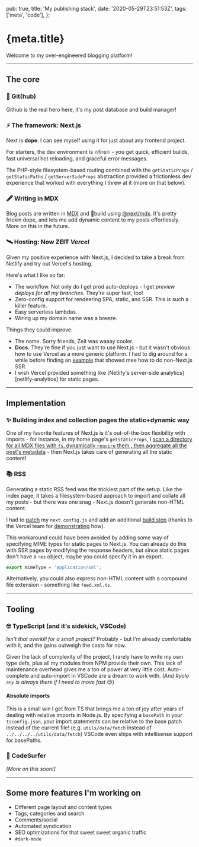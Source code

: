   pub: true,
  title: 'My publishing stack',
  date: '2020-05-29T23:51:53Z',
  tags: ['meta', 'code'],
};

<h1>{meta.title}</h1>

Welcome to my over-engineered blogging platform!

---

## The core

### 🐙 Git(hub)

Github is the real hero here, it's my post database and build manager!

### ⚡️ The framework: Next.js

Next is **dope**. I can see myself using it for just about any frontend project.

For starters, the dev environment is 🔥fire🔥 - you get quick, efficient builds, fast universal hot reloading, and graceful error messages.

The PHP-style filesystem-based routing combined with the `getStaticProps` / `getStaticPaths` / `getServerSideProps` abstraction provided a frictionless dev experience that worked with everything I threw at it (more on that below).

### 🖋 Writing in MDX

Blog posts are written in [MDX][mdx] and 🚀build using [@next/mdx][next-mdx]. It's pretty frickin dope, and lets me add dynamic content to my posts effortlessly. More on this in the future.

### 🛰 Hosting: ~~Now~~ ~~ZEIT~~ _Vercel_

Given my positive experience with Next.js, I decided to take a break from Netlify and try out Vercel's hosting.

Here's what I like so far:

- The workflow. Not only do I get prod auto-deploys - I get _preview deploys for all my branches_. They're super fast, too!
- Zero-config support for rendeering SPA, static, and SSR. This is such a killer feature.
- Easy serverless lambdas.
- Wiring up my domain name was a breeze.

Things they could improve:

- The name. Sorry friends, Zeit was waaay cooler.
- **Docs.** They're fine if you just want to use Next.js - but it wasn't obvious how to use Vercel as a more generic platform. I had to dig around for a while before finding an [example][vercel-svelte] that showed mee how to do non-Next.js SSR.
- I wish Vercel provided something like [Netlify's server-side analytics][netlify-analytice] for static pages.

---

## Implementation

### ✨ Building index and collection pages the static+dynamic way

One of my favorite features of Next.js is it's out-of-the-box flexibility with imports - for instance, in my home page's `getStaticProps`, I [scan a directory for all MDX files with `fs`, dynamically `require` them , then aggregate all the post's metadata][magic-imports] - then Next.js takes care of generating all the static content!

### 📚 RSS

Generating a static RSS feed was the trickiest part of the setup. Like the index page, it takes a filesystem-based approach to import and collate all my posts - but there was one snag - Next.js doesn't generate non-HTML content.

I had to [patch][rss-config] my `next.config.js` and add an additional [build step][build-rss] (thanks to the Vercel team for [demonstrating][vercel-rss-config] how).

This workaround could have been avoided by adding some way of specifying MIME types for static pages to Next.js. You can already do this with SSR pages by modifying the response headers, but since static pages don't have a `res` object, maybe you could specify it in an export.

```ts
export mimeType = 'application/xml';
```

Alternatively, you could also express non-HTML content with a compound file extension - something like `feed.xml.ts`.

---

## Tooling

### 🤓 TypeScript (and it's sidekick, VSCode)

_Isn't that overkill for a small project?_  Probably - but I'm already comfortable with it, and the gains outweigh the costs for now.

Given the lack of complexity of the project, I rarely have to write my own type defs, plus all my modules from NPM provide their own. This lack of maintenance overhead gives me a ton of power at very little cost. Auto-complete and auto-import in VSCode are a dream to work with. (_And #yolo `any` is always there if I need to move fast_ 😉)

#### Absolute imports

This is a small win I get from TS that brings me a ton of joy after years of dealing with relative imports in Node.js. By specifying a `basePath` in your `tsconfig.json`, your import statements can be relative to the base patch instead of the current file! (e.g. `utils/data/fetch` instead of `../../../../utils/data/fetch`) VSCode even ships with intellisense support for basePaths.

### 🌊 CodeSurfer

_[More on this soon!]_

<!-- #### react-live -->

---

## Some more features I'm working on

- Different page layout and content types
- Tags, categories and search
- Comments/social
- Automated syndication
- SEO optimizations for that sweet sweet organic traffic
- `#dark-mode`

[mdx]: https://mdxjs.com/
[next-mdx]: https://github.com/vercel/next.js/tree/master/packages/next-mdx
[vercel-svelte]: https://github.com/vercel/vercel/blob/5608a4c42cc9257f10ca2287466c6849eb79853b/examples/svelte/package.json#L21
[netlify-analytics]: https://www.netlify.com/products/analytics/
[magic-imports]: https://github.com/markshlick/mksh.io/blob/12ada80d07d56332447db34c45c715fb9aa893f9/helpers/blogPosts.ts#L23-L33
[rss-config]: https://github.com/markshlick/mksh.io/blob/12ada80d07d56332447db34c45c715fb9aa893f9/next.config.js#L8-L25
[build-rss]: https://github.com/markshlick/mksh.io/blob/12ada80d07d56332447db34c45c715fb9aa893f9/package.json#L7-L8
[vercel-rss-config]: https://github.com/vercel/next-site/blob/26dcb1f6832b08d5ea30dcd6bcb854ed98a41528/next.config.js#L183-L203
[jxnblk]: https://jxnblk.com/
